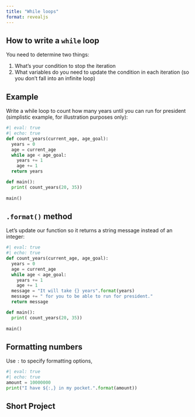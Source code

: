 ```yaml
---
title: "While loops"
format: revealjs
---
```


## How to write a `while` loop

You need to determine two things:

1. What's your condition to stop the iteration
1. What variables do you need to update the condition in each iteration (so you don't fall into an infinite loop)

## Example

Write a while loop to count how many years until you can run for president (simplistic example, for illustration purposes only):

```python
#| eval: true
#| echo: true
def count_years(current_age, age_goal):
  years = 0
  age = current_age
  while age < age_goal:
    years += 1
    age += 1
  return years

def main():
  print( count_years(20, 35))
  
main()
```

## `.format()` method

Let's update our function so it returns a string message instead of an integer:


```python
#| eval: true
#| echo: true
def count_years(current_age, age_goal):
  years = 0
  age = current_age
  while age < age_goal:
    years += 1
    age += 1
  message = "It will take {} years".format(years)
  message += " for you to be able to run for president."
  return message

def main():
  print( count_years(20, 35))
  
main()
```

## Formatting numbers

Use `:` to specify formatting options,

```python
#| eval: true
#| echo: true
amount = 10000000
print("I have ${:,} in my pocket.".format(amount))
```

## Short Project
